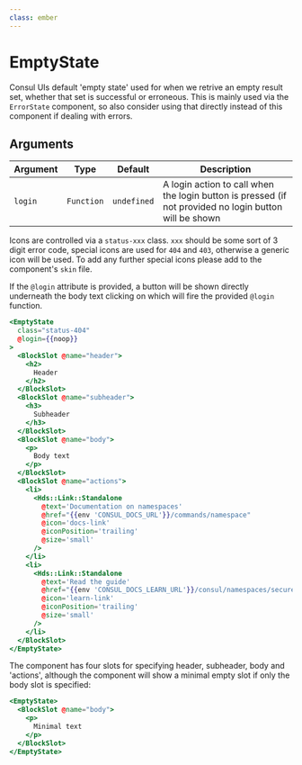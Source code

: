 ```yaml
---
class: ember
---
```

# EmptyState

Consul UIs default 'empty state' used for when we retrive an empty result set,
whether that set is successful or erroneous. This is mainly used via the
`ErrorState` component, so also consider using that directly instead of this
component if dealing with errors.

## Arguments

| Argument | Type | Default | Description |
| --- | --- | --- | --- |
| `login` | `Function` | `undefined` | A login action to call when the login button is pressed (if not provided no login button will be shown  |

Icons are controlled via a `status-xxx` class. `xxx` should be some sort of
3 digit error code, special icons are used for `404` and `403`, otherwise a
generic icon will be used. To add any further special icons please add to the
component's `skin` file.

If the `@login` attribute is provided, a button will be shown directly
underneath the body text clicking on which will fire the provided `@login`
function.

```hbs preview-template
<EmptyState
  class="status-404"
  @login={{noop}}
>
  <BlockSlot @name="header">
    <h2>
      Header
    </h2>
  </BlockSlot>
  <BlockSlot @name="subheader">
    <h3>
      Subheader
    </h3>
  </BlockSlot>
  <BlockSlot @name="body">
    <p>
      Body text
    </p>
  </BlockSlot>
  <BlockSlot @name="actions">
    <li>
      <Hds::Link::Standalone
        @text='Documentation on namespaces'
        @href="{{env 'CONSUL_DOCS_URL'}}/commands/namespace"
        @icon='docs-link'
        @iconPosition='trailing'
        @size='small'
      />
    </li>
    <li>
      <Hds::Link::Standalone
        @text='Read the guide'
        @href="{{env 'CONSUL_DOCS_LEARN_URL'}}/consul/namespaces/secure-namespaces"
        @icon='learn-link'
        @iconPosition='trailing'
        @size='small'
      />
    </li>
  </BlockSlot>
</EmptyState>
```

The component has four slots for specifying header, subheader, body and
'actions', although the component will show a minimal empty slot if only the
body slot is specified:

```hbs preview-template
<EmptyState>
  <BlockSlot @name="body">
    <p>
      Minimal text
    </p>
  </BlockSlot>
</EmptyState>
```
